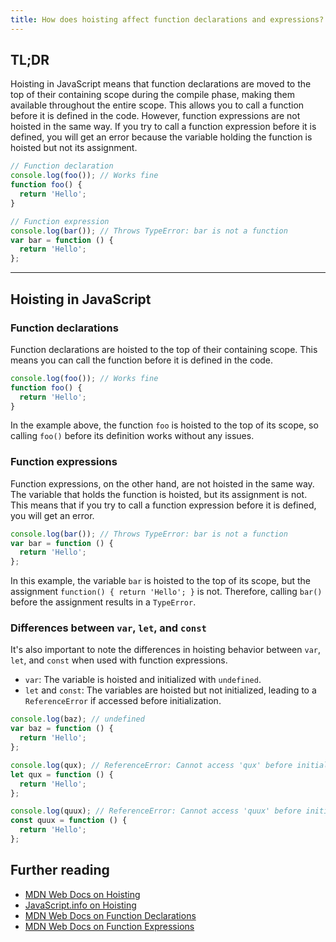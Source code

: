 ```yaml
---
title: How does hoisting affect function declarations and expressions?
---
```


## TL;DR

Hoisting in JavaScript means that function declarations are moved to the top of their containing scope during the compile phase, making them available throughout the entire scope. This allows you to call a function before it is defined in the code. However, function expressions are not hoisted in the same way. If you try to call a function expression before it is defined, you will get an error because the variable holding the function is hoisted but not its assignment.

```js
// Function declaration
console.log(foo()); // Works fine
function foo() {
  return 'Hello';
}

// Function expression
console.log(bar()); // Throws TypeError: bar is not a function
var bar = function () {
  return 'Hello';
};
```

---

## Hoisting in JavaScript

### Function declarations

Function declarations are hoisted to the top of their containing scope. This means you can call the function before it is defined in the code.

```js
console.log(foo()); // Works fine
function foo() {
  return 'Hello';
}
```

In the example above, the function `foo` is hoisted to the top of its scope, so calling `foo()` before its definition works without any issues.

### Function expressions

Function expressions, on the other hand, are not hoisted in the same way. The variable that holds the function is hoisted, but its assignment is not. This means that if you try to call a function expression before it is defined, you will get an error.

```js
console.log(bar()); // Throws TypeError: bar is not a function
var bar = function () {
  return 'Hello';
};
```

In this example, the variable `bar` is hoisted to the top of its scope, but the assignment `function() { return 'Hello'; }` is not. Therefore, calling `bar()` before the assignment results in a `TypeError`.

### Differences between `var`, `let`, and `const`

It's also important to note the differences in hoisting behavior between `var`, `let`, and `const` when used with function expressions.

- `var`: The variable is hoisted and initialized with `undefined`.
- `let` and `const`: The variables are hoisted but not initialized, leading to a `ReferenceError` if accessed before initialization.

```js
console.log(baz); // undefined
var baz = function () {
  return 'Hello';
};

console.log(qux); // ReferenceError: Cannot access 'qux' before initialization
let qux = function () {
  return 'Hello';
};

console.log(quux); // ReferenceError: Cannot access 'quux' before initialization
const quux = function () {
  return 'Hello';
};
```

## Further reading

- [MDN Web Docs on Hoisting](https://developer.mozilla.org/en-US/docs/Glossary/Hoisting)
- [JavaScript.info on Hoisting](https://javascript.info/var#var-hoisting)
- [MDN Web Docs on Function Declarations](https://developer.mozilla.org/en-US/docs/Web/JavaScript/Reference/Statements/function)
- [MDN Web Docs on Function Expressions](https://developer.mozilla.org/en-US/docs/Web/JavaScript/Reference/Operators/function)
